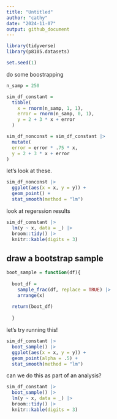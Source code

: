 ```yaml
---
title: "Untitled"
author: "cathy"
date: "2024-11-07"
output: github_document
---
```


```r
library(tidyverse)
library(p8105.datasets)

set.seed(1)

```

do some boostrapping

```r
n_samp = 250

sim_df_constant = 
  tibble(
    x = rnorm(n_samp, 1, 1),
    error = rnorm(n_samp, 0, 1),
    y = 2 + 3 * x + error
  )

sim_df_nonconst = sim_df_constant |> 
  mutate(
  error = error * .75 * x,
  y = 2 + 3 * x + error
)
```

let's look at these.

```r
sim_df_nonconst |> 
  ggplot(aes(x = x, y = y)) +
  geom_point() +
  stat_smooth(method = "lm")
```

look at regerssion results
```r
sim_df_constant |> 
  lm(y ~ x, data = _) |> 
  broom::tidy() |> 
  knitr::kable(digits = 3)
```

## draw a bootstrap sample

```r
boot_sample = function(df){
  
  boot_df = 
    sample_frac(df, replace = TRUE) |> 
    arrange(x)
  
  return(boot_df)
  
  }
```

let's try running this!
```r
sim_df_constant |> 
  boot_sample() |> 
  ggplot(aes(x = x, y = y)) +
  geom_point(alpha = .5) +
  stat_smooth(method = "lm")
```

can we do this as part of an analysis?
```r
sim_df_constant |> 
  boot_sample() |> 
  lm(y ~ x, data = _) |> 
  broom::tidy() |> 
  knitr::kable(digits = 3)
```





